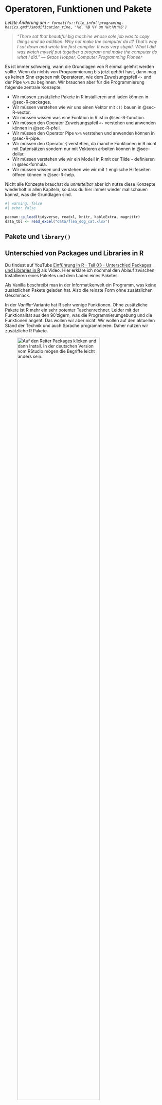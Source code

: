 # Operatoren, Funktionen und Pakete {#sec-basics}

*Letzte Änderung am `r format(fs::file_info("programing-basics.qmd")$modification_time, '%d. %B %Y um %H:%M:%S')`*

> *"There sat that beautiful big machine whose sole job was to copy things and do addition. Why not make the computer do it? That's why I sat down and wrote the first compiler. It was very stupid. What I did was watch myself put together a program and make the computer do what I did." --- Grace Hopper, Computer Programming Pioneer*

Es ist immer schwierig, wann die Grundlagen von R einmal gelehrt werden sollte. Wenn du nichts von Programmierung bis jetzt gehört hast, dann mag es keinen Sinn ergeben mit Operatoren, wie dem Zuweisungspfeil `<-` und der Pipe `%>%` zu beginnen. Wir brauchen aber für die Programmierung folgende zentrale Konzepte.

-   Wir müssen zusätzliche Pakete in R installieren und laden können in @sec-R-packages.
-   Wir müssen verstehen wie wir uns einen Vektor mit `c()` bauen in @sec-R-vector.
-   Wir müssen wissen was eine Funktion in R ist in @sec-R-function.
-   Wir müssen den Operator Zuweisungspfeil `<-` verstehen und anwenden können in @sec-R-pfeil.
-   Wir müssen den Operator Pipe `%>%` verstehen und anwenden können in @sec-R-pipe.
-   Wir müssen den Operator `$` verstehen, da manche Funktionen in R nicht mit Datensätzen sondern nur mit Vektoren arbeiten können in @sec-dollar.
-   Wir müssen verstehen wie wir ein Modell in R mit der Tilde `~` definieren in @sec-formula.
-   Wir müssen wissen und verstehen wie wir mit `?` englische Hilfeseiten öffnen können in @sec-R-help.

Nicht alle Konzepte brauchst du *unmittelbar* aber ich nutze diese Konzepte wiederholt in allen Kapiteln, so dass du hier immer wieder mal schauen kannst, was die Grundlagen sind.

```r
#| warning: false
#| echo: false

pacman::p_load(tidyverse, readxl, knitr, kableExtra, magrittr)
data_tbl <- read_excel("data/flea_dog_cat.xlsx")

```

## Pakete und `library()` {#sec-R-packages}

::: callout-tip
## Unterschied von Packages und Libraries in R

Du findest auf YouTube [Einführung in R - Teil 03 - Unterschied Packages und Libraries in R](https://youtu.be/TWimhd3ZyMM) als Video. Hier erkläre ich nochmal den Ablauf zwischen Installieren eines Paketes und dem Laden eines Paketes.
:::

[Als Vanilla beschreibt man in der Informatikerwelt ein Programm, was keine zusätzlichen Pakete geladen hat. Also die reinste Form ohne zusätzlichen Geschmack.]{.aside}

In der *Vanilla*-Variante hat R sehr wenige Funktionen. Ohne zusätzliche Pakete ist R mehr ein sehr potenter Taschenrechner. Leider mit der Funktionalität aus den 90'zigern, was die Programmierumgebung und die Funktionen angeht. Das wollen wir aber nicht. Wir wollen auf den aktuellen Stand der Technik und auch Sprache programmieren. Daher nutzen wir zusätzliche R Pakete.

![Auf den Reiter *Packages* klicken und dann *Install*. In der deutschen Version vom RStudio mögen die Begriffe leicht anders sein.](images/programing_01.PNG){#fig-pro-01 fig-align="center" width="80%"}

In @fig-pro-01 wird gezeigt wie du ein zusätzliches Paket installieren kannst. Hierbei ist nochmal wichtig den semantischen Unterschied zu wissen. Es gibt das Paket `tidyverse` was wir viel nutzen. Wir installieren *einmalig* Pakete der Funktion `install.packages()` oder eben wie in @fig-pro-01 gezeigt. Wir nutzen die Funktion `library()` um ein Paket in R zu laden. Ja, es müsste anders heisen, tut es aber nicht.

```r
#| eval: false

## Das Paket tidyverse installieren - einmalig
install.packages(tidyverse)

## Das Paket tidyverse laden - jedes Mal
library(tidyverse)
```

Nun muss man sich immer merken, ob das Paket schon installiert ist oder man schreibt relativ viele `library()` untereinander. Das passiert schnell, wenn du viele Pakete laden willst. Dafür erlaubt dir das Paket `pacman` eine Vereinfachung. Die Funktion `p_load()` installiert Pakete, wenn die Pakete nicht installiert sind. Sollten die Pakete installiert sein, so werden die Pakete geladen. Du musst nur einmal `install.packages(pacman)` ausführen um das Paket `pacman` zu installieren.

```r
#| eval: false

pacman::p_load(tidyverse, magrittr, readxl)
```

## Anordnung der Fenster im RStudio

Wie dir sicherlich aufgefallen ist, sind in meinen Videos die einzelnen Kacheln im RStudio anders angeordnet. Der Grund ist einfach. Wir sind die meiste Zeit in dem Skript auf der linken Seite und schicken dann den R Code auf die rechte Seite. Normalerweise sind das Skript und die R Console links untereinander angeordnet. Das finde ich aber disfunktional. In @fig-pro-02 und @fig-pro-03 kannst du nachvollziehen, wie du die Anordnung der Kacheln im R Studio ändern kannst.

![Auf den Reiter *Tools* klicken und dann *Global Options...*. In der deutschen Version vom RStudio mögen die Begriffe leicht anders sein.](images/programing_02.png){#fig-pro-02 fig-align="center" width="40%"}

![Auf den Reiter *Pane Layout* klicken und dann die Kacheln so anordnen wie du sie hier siehst. In der deutschen Version vom RStudio mögen die Begriffe leicht anders sein.](images/programing_03.png){#fig-pro-03 fig-align="center" width="80%"}

::: column-margin
Du kannst vieles in den *Global Options...* anpassen - unter anderem auch das Aussehen (eng. *Appearance*).
:::

## Einen Vektor bauen `c()` {#sec-R-vector}

Wir können mit der Funktion `c()` Zahlen und Wörter zu einem Vektor kombinieren.

```r
c("dog", "dog", "cat", "cat", "fox", "fox")
```

Hier werden die Wörter "dog", "cat" und "fox" miteinader in einen Vektor kombiniert. Wir erinnern uns an das `$` Zeichen, was uns erlaubt eine Variable als Vektor aus einem `tibble()`herauszuziehen.

Wir können auch Zahlen zusammenbauen oder aber ganze Bereiche mit dem `:` definieren. Wir lesen den `:` als "von bis".

```r
c(1, 8, 4, 5)
```

Die Zahlen von `1` bis `5` werden durch den `:` ausgegeben.

```r
c(1:5)
```

## Funktionen {#sec-R-function}

Wir haben schon einige Funktion nebenbei in R kennengelernt. Zum einen `as.factor()` um einen Faktor zu erstellen oder aus dem @sec-R-packages, wo wir die Funktion `install.packages()` nutzen um ein Paket zu installieren oder aber die Funktion `library()` um ein Paket in R zu laden.

Funktionen sehen aus wie Wörter. Haben aber keine Gänsefüßchen und beinhalten auch keine Daten oder Vektoren. Funktionen können mit Daten und Vektoren rechnen und geben das Berechnete dann wieder. Nehmen wir als Beispiel die Funktion `mean()`, die den Mittelwert von einer Reihe Zahlen berechnet.

```r
y <- c(1.2, 3.4, 2.1, 6, 4.3)
mean(y)
```

[Eigentlich müssen in der Programmierung Objekte erst **deklariert** und somit erschaffen werden. Erst dann können Objekte **initalisiert** und somit befüllt bzw. etwas zugewiesen werden.]{.aside}

Wir sehen, dass wir mit der Funktion `c()` die Zahlen $1.2, 3.4, 2.1, 6, 4.3$ zusammenkleben. Danach speichern wir die Zahlen in den Objekt `y` als einen Vektor ab. Wir müssen `y` nicht erst erschaffen, das Erschaffen und Speichern passiert in R in einem Schritt. Wir stecken nun den Vektor `y` in die Funktion `mean()` und erhalten den Mittelwert von $3.4$ der Zahlen wiedergegeben.

Wir können auch eigene Funktionen mit dem Befehl `function(){}` erstellen. Du siehst schon den Unterschied, es sind hier zwei unterschiedlich Klammern. Schauen wir uns die Anwendung einmal im Beispiel an. Im ersten Fall bauen wir uns eine Funktion, die eigentlich nur die Aufgabe hat mehre Zeilen Code zusammenzufassen. Wir müssen die drei `...` Punkte in die Funktion schreiben, da wir der Funktion nichts an Werten übergeben. Wenn wir `my_mean()` ausführen, erhalten wir immer den gleichen Mittelwert wieder.

::: column-margin
Die Funktion `divide_by()` ist ein Alias für `/`. Siehe dazu auch [Aliases in magrittr](https://magrittr.tidyverse.org/reference/aliases.html).
:::

```r
my_mean <- function(...){
   res <- c(1.2, 3.4, 2.1, 6, 4.3) %>% sum() %>% divide_by(5) 
   return(res)
}

my_mean()
```

In dem vorherigen Fall können wir die Funktion `my_mean()` zwar wiederholt nutzen, aber es wäre schon besser, wenn wir einen beliebigen Zahlenvektor `y` in die Funktion stecken könnten und dann den Mittelwert berechnet bekommen. Wir bauen uns also eigentlich die in R schon existierende Funktion `mean()` nach.

```r
my_mean <- function(y){
   res <- sum(y) / length(y)
   return(res)
}

my_mean(y = c(1.2, 3.4, 2.1, 6, 4.3))
```

Wichtig ist, dass jeder Funktionsblock `{}` mit einem `return()` endet in dem das Objekt steht, was von der Finktion zurückgegeben werden soll.

## Zuweisungspfeil `<-` {#sec-R-pfeil}

Mit dem Zuweisungspfeil speichern wir *Dinge* in Objekte. Das heißt wir speichern damit intern in R Datensätze und viele andere Sachen, die wir dan später wieder verwenden wollen. Schauen wir uns das einmal im Beispiel an. Schrieben wir nur den Vektor `c()` mit Hunden und Katzen darin, so erscheint eine Ausgabe in R.

```r
c("dog", "dog", "cat", "cat", "fox", "fox")
```

Schreiben wir den gleichen Vektor und nutzen den Zuweisungspfeil, dann wird der Vektor in dem Objekt `animal` gespeichert. Wenn du `Strg Enter` drückst, dann erstellt das RStudio automatisch den Zuweisungspfeil `<-`.

```r
animal <- c("dog", "dog", "cat", "cat", "fox", "fox")
```

Wie kommen wir jetzt an die Sachen, die in `animal` drin sind? Wir können einfach `animal` in R schreiben und dann wird uns der Inhalt von `animal` ausgegeben.

```r
animal
```

[Der Zuweisungspfeil `<-` ist zentral für die Nutzung von R. Wenn du `Strg Enter` drückst, dann erstellt das RStudio automatisch den Zuweisungspfeil `<-`.]{.aside}

Wir nutzen den Zuweisungspfeil `<-` ist zentral für die Nutzung von R. Wir brauchen den Zuweisungspfeil `<-` um Objekte in R zu erschaffen und Ergebnisse intern abzuspeichern. Zusammen mit Funktionen nutzen wir nur noch die Pipe `%>%` öfter.

## Pipe `%>%` {#sec-R-pipe}

::: callout-tip
## Pipes in R

Du findest auf YouTube [Einführung in R - Teil 11 - Pipes in R](https://youtu.be/6u4RR26eqNw) als Video. Hier erkläre ich den Zusammenhang nochmal in einem Video.
:::

Im Weiteren nutzen wir den Pipe Operator dargestellt als `%>%`. Du kannst dir den Pipe Operator als eine Art Röhre vorstellen in dem die Daten verändert werden und dann an die nächste Funktion weitergeleitet werden. Im folgenden siehst du viele Funktionen, die aneinander über Objekte miteinander verbunden werden. Im @sec-dplyr erfährst du mehr über die Funktionen `select()`und `filter()`.

```r
data_tbl <- read_excel("data/flea_dog_cat.xlsx")
animal_1_tbl <- select(data_tbl, animal, jump_length)
animal_2_tbl <- filter(animal_1_tbl, jump_length >= 4)
sort(animal_2_tbl$jump_length)


data_tbl %>% 
  select(animal, jump_length) %>% 
  filter(jump_length >= 4) %>% 
  pull(jump_length) %>% 
  sort

```

Im unteren Beispiel siehst du die Nutzung des Pipe Operators `%>%`. Das Ergebnis ist das gleiche, aber der Code ist einfacher zu lesen. Wir nehmen den Datensatz `data_tbl` leiten den Datensatz in den Funktion `select()` und wählen die Spalten `animal` sowie `jump_length`. Dann filtern wir noch nach `jump_length`größer als 4 cm. Dann ziehen wir uns mit der Funktion `pull()` die Spalte `jump_length` aus dem Datensatz. Den Vektor leiten wir dann weiter in die Funktion `sort()` und erhalten die sortierten Sprunglängen zurück.

In @fig-pro-04 und @fig-pro-05 sehen wir, wie wir den Shortcut für das Erstellen des Pipe Operators umdefinieren. Danach können wir einfach den Shortcut nutzen und müssen nicht immer händisch den Pipe Operator eingeben.

![Auf den Reiter *Modify Keyboard Shortcuts* klicken. In der deutschen Version vom RStudio mögen die Begriffe leicht anders sein.](images/programing_04.png){#fig-pro-04 fig-align="center" width="40%"}

![Im Suchfeld *pipe* eingeben und dann in das Feld mit dem Shortcut klicken. Danach `Alt` und `.` klicken. Danach wird der Pipe Operator mit dem Shortcut `Alt .` gesetzt. In der deutschen Version vom RStudio mögen die Begriffe leicht anders sein.](images/programing_05.png){#fig-pro-05 fig-align="center" width="100%"}

Was gibt es noch an Pipes? Wir haben noch den `%$%`-Pipe oder auch Dollar-Pipe genannt. Hier können wir dann die Namen der Spalten weiterleiten.

```r
data_tbl %$%
  cor(jump_length, flea_count)
```

Oder wir nutzen die `%<>%`-Pipe oder Backward-Pipe. Hier können wir uns dann auch den Zuweisungspfeil sparen. Ja, das ist schon eine Freude.

```r
data_tbl %<>%
  mutate(animal = as.factor(animal))

data_tbl %>% head(n = 2)
```

## Spalte extrahieren `$` {#sec-dollar}

Wir nutzen eigentlich die Funktion `pull()` um eine Spalte bzw. Vektor aus einem Datensatz zu extrahieren.

```r
data_tbl %>% 
  pull(animal)
```

Manche Funktionen in R, besonders die älteren Funktionen, benötigen keinen Datensatz sondern meist zwei bis drei Vektoren. Das heißt, wir können nicht einfach einen Datensatz in eine Funktion über `data = data_tbl` stecken sondern müssen der Funktion Vektoren übergeben. Dafür nutzen wir den `$` Operator.

```r
data_tbl$animal

data_tbl$jump_length
```

Wir werden versuchen diese Schreibweise zu vermeiden, aber manchmal ist es sehr nützlich die Möglichkeit zu haben auf diese Weise eine Spalte zu extrahieren.

## Modelle definieren mit `formula` {#sec-formula}

Wir müssen später Modelle in R definieren um zum Beispiel den t Test oder aber eine lineare Regression rechnen zu können. Wir nutzen dazu in R die `formula` Syntax. Das heißt links von der Tilde `~` steht das $y$, also der Spaltenname aus dem Datensatz `data =` den wir nutzen, der das Outcome repräsentiert. Rechts von der Tilde `~` stehen alle $x_1, ..., x_p$, also alle Spalten aus dem Datensatz `data =` den wir nutzen, der die Einflussfaktoren repräsentiert.

In unserem Beispiel mit den Hunde- und Katzenflöhen aus @sec-example-2 wäre das $y$ die Spalte `jump_length` und das $x$ der Faktor `animal`. Wir erstellen mit der Funktion `formula()` das Modell in R. Wir brauchen später die Funktion `formula` nur implizit, aber hier ist es gut, das du einmal siehst, wie so eine Formula in R aussieht.

```r
formula(jump_length ~ animal)
```

Wenn die Formel sehr lang wird bzw. wir die Namen der Spalten aus anderen Funktionen haben, können wir auch die Funktion `reformulate()` nutzen. Wir brauchen die Funktion aber eher im Bereich des maschinellen Lernens. Hier ist die Funktion `reformulate()` aufgeführt, da es inhaltlich passt.

```r
reformulate(termlabels = c("animal", "sex", "site"),
            response = "jump_length",
            intercept = TRUE)
```

## Hilfe mit `?` {#sec-R-help}

Das Fragezeichen `?` vor einem Funktionsnamen erlaubt die Hilfeseite zu öffnen. Die Hilfsseiten findest du auch in einem der Reiter im RStudio.

![Neben den Paketen in R findet sich auch der Reiter Help, wo du Hilfe für die einzelnen Funktionen findets..](images/basics-help.png){#fig-basic-01 fig-align="center"}
